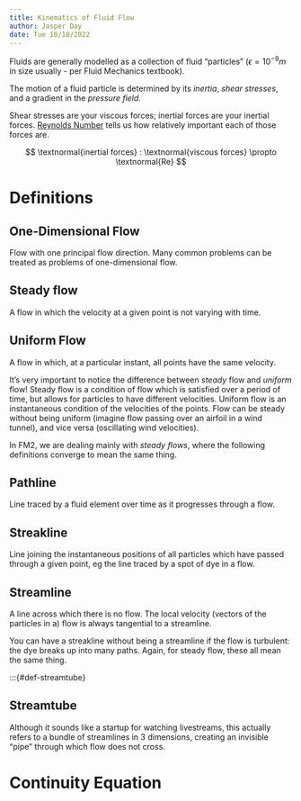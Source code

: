 ```yaml
---
title: Kinematics of Fluid Flow
author: Jasper Day
date: Tue 10/18/2022 
---
```


Fluids are generally modelled as a collection of fluid "particles" ($\epsilon = 10^{-9}m$ in size usually - per Fluid Mechanics textbook). 

The motion of a fluid particle is determined by its *inertia*, *shear stresses*, and a gradient in the *pressure field*. 

Shear stresses are your viscous forces; inertial forces are your inertial forces. [Reynolds Number](1_2_Flow_Fields.qmd#reynolds-number) tells us how relatively important each of those forces are.

$$
\textnormal{inertial forces} : \textnormal{viscous forces} \propto \textnormal{Re}
$$

# Definitions

:::{#def-1d}

## One-Dimensional Flow

Flow with one principal flow direction. Many common problems can be treated as problems of one-dimensional flow. 

:::

:::{#def-steady}

## Steady flow

A flow in which the velocity at a given point is not varying with time.

:::

:::{#def-uniform}

## Uniform Flow

A flow in which, at a particular instant, all points have the same velocity.

:::

It's very important to notice the difference between *steady* flow and *uniform* flow! Steady flow is a condition of flow which is satisfied over a period of time, but allows for particles to have different velocities. Uniform flow is an instantaneous condition of the velocities of the points. Flow can be steady without being uniform (imagine flow passing over an airfoil in a wind tunnel), and vice versa (oscillating wind velocities).

In FM2, we are dealing mainly with *steady flows*, where the following definitions converge to mean the same thing.

:::{#def-pathline}

## Pathline

Line traced by a fluid element over time as it progresses through a flow.

:::

:::{#def-dyeline}

## Streakline

Line joining the instantaneous positions of all particles which have passed through a given point, eg the line traced by a spot of dye in a flow.

:::

:::{#def-streamline}

## Streamline

A line across which there is no flow. The local velocity (vectors of the particles in a) flow is always tangential to a streamline. 

:::

You can have a streakline without being a streamline if the flow is turbulent: the dye breaks up into many paths. Again, for steady flow, these all mean the same thing.

:::{#def-streamtube}

## Streamtube

Although it sounds like a startup for watching livestreams, this actually refers to a bundle of streamlines in 3 dimensions, creating an invisible "pipe" through which flow does not cross.

# Continuity Equation

